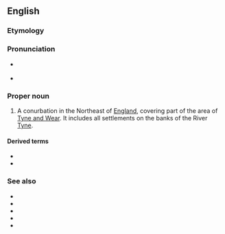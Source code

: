 ==English==
{{wikipedia}}

===Etymology===
{{compound|en|Tyne|side}}

===Pronunciation===
* {{a|RP|GA}} {{IPA|en|/ˈtaɪnsaɪd/}}
* {{a|Geordie}} {{IPA|en|/ˈtainsaid/|[ˈtainsaid]|[ˈtɛinsɛid]}}

===Proper noun===
{{en-proper noun}}

# A conurbation in the Northeast of [[England]], covering part of the area of [[Tyne and Wear]]. It includes all settlements on the banks of the River [[Tyne]].

====Derived terms====
* {{l|en|North Tyneside}}
* {{l|en|South Tyneside}}

===See also===
* {{l|en|Gateshead}}
* {{l|en|Jarrow}}
* {{l|en|Newcastle upon Tyne}}
* {{l|en|North Shields}}
* {{l|en|South Shields}}
